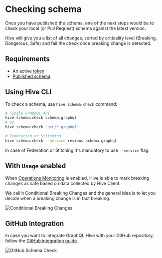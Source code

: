 
# Checking schema

Once you have published the schema, one of the next steps would be to check your local (or Pull Request) schema against the latest version.

Hive will give you a list of all changes, sorted by criticality level (Breaking, Dangerous, Safe) and fail the check once breaking change is detected.

## Requirements

- An active [token](./tokens)
- [Published schema](./publish-schema)

## Using Hive CLI

To check a schema, use `hive schema:check` command:

```bash
# Single GraphQL API
hive schema:check schema.graphql
# or
hive schema:check "src/*.graphql"

# Federation or Stitching
hive schema:check --service reviews schema.graphql
```

<Callout>In case of Federation or Stitching it's mandatory to use `--service` flag.</Callout>

## With `Usage` enabled

When [Operations Monitoring](./monitoring) is enabled, Hive is able to mark breaking changes as safe based on data collected by Hive Client.

We call it Conditional Breaking Changes and the general idea is to let you decide when a breaking change is in fact breaking.

![Conditional Breaking Changes](/conditional-breaking-changes.png)

## GitHub Integration

In case you want to integrate GraphQL Hive with your GitHub repository, follow the [GitHub integration guide](./integrations#github).

![GitHub Schema Check](/github-schema-check.png)
